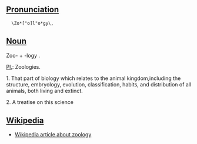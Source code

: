 ==[[Pronunciation]]==

   \Zo*["o]l"o*gy\, 

==[[Noun]]==

Zoo- + -logy .

[[Pl.]]: Zoologies.

1. That part of biology which relates to the animal kingdom,including the structure, embryology, evolution, classification, habits, and distribution of all animals, both living and extinct.

2. A treatise on this science

==[[Wikipedia]]==

*[[w:zoology |  Wikipedia article about zoology]]